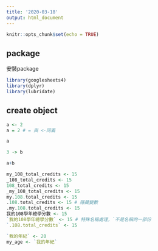```yaml
---
title: '2020-03-18'
output: html_document
---
```


```r
knitr::opts_chunk$set(echo = TRUE)
```


## package 

安裝package

```r
library(googlesheets4)
library(dplyr)
library(lubridate)
```
## create object
```r
a <- 2
a = 2 # = 與 <-同義
```

```r
a
```


```r
3 -> b
```

```r
a+b
```

```r
my_108_total_credits <- 15
_108_total_credits <- 15
108_total_credits <- 15
_my_108_total_credits <- 15
my.108.total_credits <- 15
.108.total_credits <- 15 # 隱藏變數
.my.108.total_credits <- 15
我的108學年總學分數 <- 15
`我的108學年總學分數` <- 15 # 特殊名稱處理，`不是名稱的一部份
`.108.total_credits` <- 15
```


```r
`我的年紀` <- 20
my_age <- `我的年紀`
```

